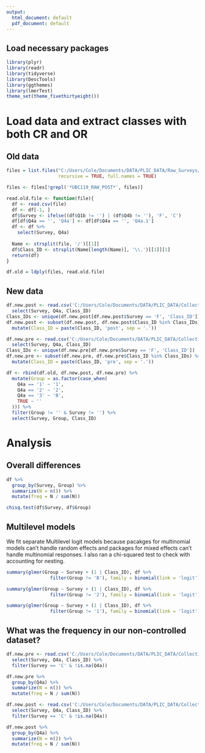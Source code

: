 ```yaml
---
output:
  html_document: default
  pdf_document: default
---
```

## Load necessary packages
```r
library(plyr)
library(readr)
library(tidyverse)
library(DescTools)
library(ggthemes)
library(lmerTest)
theme_set(theme_fivethirtyeight())
```

# Load data and extract classes with both CR and OR

## Old data
```r
files = list.files("C:/Users/Cole/Documents/DATA/PLIC_DATA/Raw_Surveys/BC (Before Cole)/", 
                   recursive = TRUE, full.names = TRUE)

files <- files[!grepl('*UBC119_RAW_POST*', files)]

read.old.file <- function(file){
  df <- read.csv(file)
  df <- df[-1, ]
  df$Survey <- ifelse((df$Q1b != '') | (df$Q4b != ''), 'F', 'C')
  df[df$Q4a == '', 'Q4a'] <- df[df$Q4a == '', 'Q4a.1']
  df <- df %>%
    select(Survey, Q4a)
  
  Name <- strsplit(file, '/')[[1]]
  df$Class_ID <- strsplit(Name[length(Name)], '\\.')[[1]][1]
  return(df)
}

df.old = ldply(files, read.old.file)
```

## New data
```r
df.new.post <- read.csv('C:/Users/Cole/Documents/DATA/PLIC_DATA/Collective_Surveys/POST_Valid/POST_Valid_Concat.csv') %>%
  select(Survey, Q4a, Class_ID)
Class_IDs <- unique(df.new.post[df.new.post$Survey == 'F', 'Class_ID'])
df.new.post <- subset(df.new.post, df.new.post$Class_ID %in% Class_IDs) %>%
  mutate(Class_ID = paste(Class_ID, 'post', sep = '.'))

df.new.pre <- read.csv('C:/Users/Cole/Documents/DATA/PLIC_DATA/Collective_Surveys/PRE_Valid/PRE_Valid_Concat.csv') %>%
  select(Survey, Q4a, Class_ID)
Class_IDs <- unique(df.new.pre[df.new.pre$Survey == 'F', 'Class_ID'])
df.new.pre <- subset(df.new.pre, df.new.pre$Class_ID %in% Class_IDs) %>%
  mutate(Class_ID = paste(Class_ID, 'pre', sep = '.'))

df <- rbind(df.old, df.new.post, df.new.pre) %>%
  mutate(Group = as.factor(case_when(
    Q4a == '1' ~ '1',
    Q4a == '2' ~ '2',
    Q4a == '3' ~ 'B',
    TRUE ~ ''
  ))) %>%
  filter(Group != '' & Survey != '') %>%
  select(Survey, Group, Class_ID)
```

# Analysis

## Overall differences

```r
df %>%
  group_by(Survey, Group) %>%
  summarize(N = n()) %>%
  mutate(freq = N / sum(N))

chisq.test(df$Survey, df$Group)
```


## Multilevel models

We fit separate Multilevel logit models because pacakges for multinomial models can't handle random effects and packages for mixed effects can't handle multinomial responses. I also ran a chi-squared test to check with accounting for nesting.

```r
summary(glmer(Group ~ Survey + (1 | Class_ID), df %>%
                filter(Group != 'B'), family = binomial(link = 'logit')))

summary(glmer(Group ~ Survey + (1 | Class_ID), df %>%
                filter(Group != '2'), family = binomial(link = 'logit')))

summary(glmer(Group ~ Survey + (1 | Class_ID), df %>%
                filter(Group != '1'), family = binomial(link = 'logit')))
```

## What was the frequency in our non-controlled dataset?
```r
df.new.pre <- read.csv('C:/Users/Cole/Documents/DATA/PLIC_DATA/Collective_Surveys/PRE_Valid/PRE_Valid_Concat.csv') %>%
  select(Survey, Q4a, Class_ID) %>%
  filter(Survey == 'C' & !is.na(Q4a))

df.new.pre %>%
  group_by(Q4a) %>%
  summarize(N = n()) %>%
  mutate(freq = N / sum(N))

df.new.post <- read.csv('C:/Users/Cole/Documents/DATA/PLIC_DATA/Collective_Surveys/POST_Valid/POST_Valid_Concat.csv') %>%
  select(Survey, Q4a, Class_ID) %>%
  filter(Survey == 'C' & !is.na(Q4a))

df.new.post %>%
  group_by(Q4a) %>%
  summarize(N = n()) %>%
  mutate(freq = N / sum(N))
```

